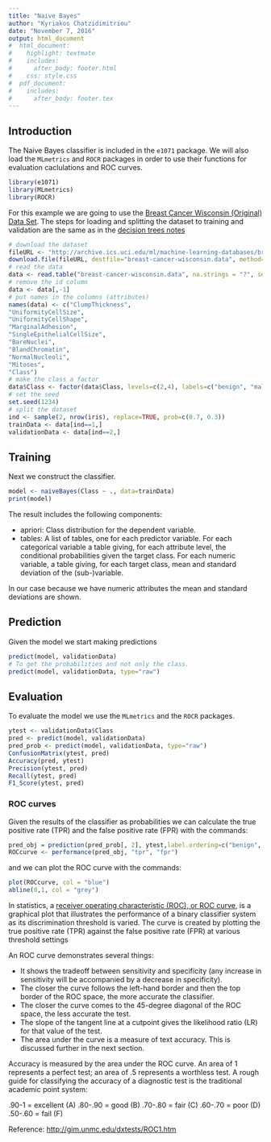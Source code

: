 ```yaml
---
title: "Naive Bayes"
author: "Kyriakos Chatzidimitriou"
date: "November 7, 2016"
output: html_document
#  html_document:
#    highlight: textmate
#    includes:
#      after_body: footer.html
#    css: style.css
#  pdf_document:
#    includes:
#      after_body: footer.tex
---
```


## Introduction

The Naive Bayes classifier is included in the `e1071` package. We will also load the `MLmetrics` and `ROCR` packages in order to use their functions for evaluation caclulations and ROC curves.

```r
library(e1071)
library(MLmetrics)
library(ROCR)
```
For this example we are going to use the [Breast Cancer Wisconsin (Original) Data Set](http://archive.ics.uci.edu/ml/datasets/Breast+Cancer+Wisconsin+%28Original%29). The steps for loading and splitting the dataset to training and validation are the same as in the [decision trees notes](dt.html)

```r
# download the dataset
fileURL <- "http://archive.ics.uci.edu/ml/machine-learning-databases/breast-cancer-wisconsin/breast-cancer-wisconsin.data"
download.file(fileURL, destfile="breast-cancer-wisconsin.data", method="curl")
# read the data
data <- read.table("breast-cancer-wisconsin.data", na.strings = "?", sep=",")
# remove the id column
data <- data[,-1]
# put names in the columns (attributes)
names(data) <- c("ClumpThickness",
"UniformityCellSize",
"UniformityCellShape",
"MarginalAdhesion",
"SingleEpithelialCellSize",
"BareNuclei",
"BlandChromatin",
"NormalNucleoli",
"Mitoses",
"Class")
# make the class a factor
data$Class <- factor(data$Class, levels=c(2,4), labels=c("benign", "malignant"))
# set the seed
set.seed(1234)
# split the dataset
ind <- sample(2, nrow(iris), replace=TRUE, prob=c(0.7, 0.3))
trainData <- data[ind==1,]
validationData <- data[ind==2,]
```

## Training

Next we construct the classifier.

```r
model <- naiveBayes(Class ~ ., data=trainData)
print(model)
```

The result includes the following components:

  - apriori: Class distribution for the dependent variable.
  - tables: A list of tables, one for each predictor variable. For each categorical variable a table giving, for each attribute level, the conditional probabilities given the target class. For each numeric variable, a table giving, for each target class, mean and standard deviation of the (sub-)variable.
  
In our case because we have numeric attributes the mean and standard deviations are shown.

## Prediction

Given the model we start making predictions

```r
predict(model, validationData)
# To get the probabilities and not only the class.
predict(model, validationData, type="raw")
```

## Evaluation

To evaluate the model we use the `MLmetrics` and the `ROCR` packages.

```r
ytest <- validationData$Class
pred <- predict(model, validationData)
pred_prob <- predict(model, validationData, type="raw")
ConfusionMatrix(ytest, pred)
Accuracy(pred, ytest)
Precision(ytest, pred)
Recall(ytest, pred)
F1_Score(ytest, pred)
```

### ROC curves

Given the results of the classifier as probabilities we can calculate the true positive rate (TPR) and the false positive rate (FPR) with the commands:

```r
pred_obj = prediction(pred_prob[, 2], ytest,label.ordering=c("benign", "malignant"))
ROCcurve <- performance(pred_obj, "tpr", "fpr")
```

and we can plot the ROC curve with the commands:

```r
plot(ROCcurve, col = "blue")
abline(0,1, col = "grey")
```

In statistics, a [receiver operating characteristic (ROC), or ROC curve](https://en.wikipedia.org/wiki/Receiver_operating_characteristic), is a graphical plot that illustrates the performance of a binary classifier system as its discrimination threshold is varied. The curve is created by plotting the true positive rate (TPR) against the false positive rate (FPR) at various threshold settings

An ROC curve demonstrates several things:

  - It shows the tradeoff between sensitivity and specificity (any increase in sensitivity will be accompanied by a decrease in specificity).
  - The closer the curve follows the left-hand border and then the top border of the ROC space, the more accurate the classifier.
  - The closer the curve comes to the 45-degree diagonal of the ROC space, the less accurate the test.
  - The slope of the tangent line at a cutpoint gives the likelihood ratio (LR) for that value of the test. 
  - The area under the curve is a measure of text accuracy. This is discussed further in the next section.

Accuracy is measured by the area under the ROC curve. An area of 1 represents a perfect test; an area of .5 represents a worthless test. A rough guide for classifying the accuracy of a diagnostic test is the traditional academic point system:

.90-1 = excellent (A)
.80-.90 = good (B)
.70-.80 = fair (C)
.60-.70 = poor (D)
.50-.60 = fail (F)

Reference: [http://gim.unmc.edu/dxtests/ROC1.htm](http://gim.unmc.edu/dxtests/ROC1.htm)
